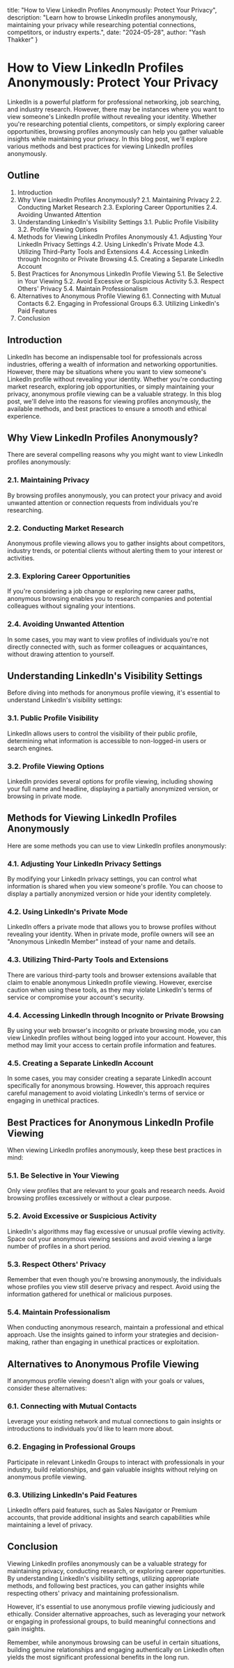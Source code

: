   title: "How to View LinkedIn Profiles Anonymously: Protect Your Privacy",
  description: "Learn how to browse LinkedIn profiles anonymously, maintaining your privacy while researching potential connections, competitors, or industry experts.",
  date: "2024-05-28",
  author: "Yash Thakker"
}

# How to View LinkedIn Profiles Anonymously: Protect Your Privacy

LinkedIn is a powerful platform for professional networking, job searching, and industry research. However, there may be instances where you want to view someone's LinkedIn profile without revealing your identity. Whether you're researching potential clients, competitors, or simply exploring career opportunities, browsing profiles anonymously can help you gather valuable insights while maintaining your privacy. In this blog post, we'll explore various methods and best practices for viewing LinkedIn profiles anonymously.

## Outline

1. Introduction
2. Why View LinkedIn Profiles Anonymously?
   2.1. Maintaining Privacy
   2.2. Conducting Market Research
   2.3. Exploring Career Opportunities
   2.4. Avoiding Unwanted Attention
3. Understanding LinkedIn's Visibility Settings
   3.1. Public Profile Visibility
   3.2. Profile Viewing Options
4. Methods for Viewing LinkedIn Profiles Anonymously
   4.1. Adjusting Your LinkedIn Privacy Settings
   4.2. Using LinkedIn's Private Mode
   4.3. Utilizing Third-Party Tools and Extensions
   4.4. Accessing LinkedIn through Incognito or Private Browsing
   4.5. Creating a Separate LinkedIn Account
5. Best Practices for Anonymous LinkedIn Profile Viewing
   5.1. Be Selective in Your Viewing
   5.2. Avoid Excessive or Suspicious Activity
   5.3. Respect Others' Privacy
   5.4. Maintain Professionalism
6. Alternatives to Anonymous Profile Viewing
   6.1. Connecting with Mutual Contacts
   6.2. Engaging in Professional Groups
   6.3. Utilizing LinkedIn's Paid Features
7. Conclusion

## Introduction

LinkedIn has become an indispensable tool for professionals across industries, offering a wealth of information and networking opportunities. However, there may be situations where you want to view someone's LinkedIn profile without revealing your identity. Whether you're conducting market research, exploring job opportunities, or simply maintaining your privacy, anonymous profile viewing can be a valuable strategy. In this blog post, we'll delve into the reasons for viewing profiles anonymously, the available methods, and best practices to ensure a smooth and ethical experience.

## Why View LinkedIn Profiles Anonymously?

There are several compelling reasons why you might want to view LinkedIn profiles anonymously:

### 2.1. Maintaining Privacy

By browsing profiles anonymously, you can protect your privacy and avoid unwanted attention or connection requests from individuals you're researching.

### 2.2. Conducting Market Research

Anonymous profile viewing allows you to gather insights about competitors, industry trends, or potential clients without alerting them to your interest or activities.

### 2.3. Exploring Career Opportunities

If you're considering a job change or exploring new career paths, anonymous browsing enables you to research companies and potential colleagues without signaling your intentions.

### 2.4. Avoiding Unwanted Attention

In some cases, you may want to view profiles of individuals you're not directly connected with, such as former colleagues or acquaintances, without drawing attention to yourself.

## Understanding LinkedIn's Visibility Settings

Before diving into methods for anonymous profile viewing, it's essential to understand LinkedIn's visibility settings:

### 3.1. Public Profile Visibility

LinkedIn allows users to control the visibility of their public profile, determining what information is accessible to non-logged-in users or search engines.

### 3.2. Profile Viewing Options

LinkedIn provides several options for profile viewing, including showing your full name and headline, displaying a partially anonymized version, or browsing in private mode.

## Methods for Viewing LinkedIn Profiles Anonymously

Here are some methods you can use to view LinkedIn profiles anonymously:

### 4.1. Adjusting Your LinkedIn Privacy Settings

By modifying your LinkedIn privacy settings, you can control what information is shared when you view someone's profile. You can choose to display a partially anonymized version or hide your identity completely.

### 4.2. Using LinkedIn's Private Mode

LinkedIn offers a private mode that allows you to browse profiles without revealing your identity. When in private mode, profile owners will see an "Anonymous LinkedIn Member" instead of your name and details.

### 4.3. Utilizing Third-Party Tools and Extensions

There are various third-party tools and browser extensions available that claim to enable anonymous LinkedIn profile viewing. However, exercise caution when using these tools, as they may violate LinkedIn's terms of service or compromise your account's security.

### 4.4. Accessing LinkedIn through Incognito or Private Browsing

By using your web browser's incognito or private browsing mode, you can view LinkedIn profiles without being logged into your account. However, this method may limit your access to certain profile information and features.

### 4.5. Creating a Separate LinkedIn Account

In some cases, you may consider creating a separate LinkedIn account specifically for anonymous browsing. However, this approach requires careful management to avoid violating LinkedIn's terms of service or engaging in unethical practices.

## Best Practices for Anonymous LinkedIn Profile Viewing

When viewing LinkedIn profiles anonymously, keep these best practices in mind:

### 5.1. Be Selective in Your Viewing

Only view profiles that are relevant to your goals and research needs. Avoid browsing profiles excessively or without a clear purpose.

### 5.2. Avoid Excessive or Suspicious Activity

LinkedIn's algorithms may flag excessive or unusual profile viewing activity. Space out your anonymous viewing sessions and avoid viewing a large number of profiles in a short period.

### 5.3. Respect Others' Privacy

Remember that even though you're browsing anonymously, the individuals whose profiles you view still deserve privacy and respect. Avoid using the information gathered for unethical or malicious purposes.

### 5.4. Maintain Professionalism

When conducting anonymous research, maintain a professional and ethical approach. Use the insights gained to inform your strategies and decision-making, rather than engaging in unethical practices or exploitation.

## Alternatives to Anonymous Profile Viewing

If anonymous profile viewing doesn't align with your goals or values, consider these alternatives:

### 6.1. Connecting with Mutual Contacts

Leverage your existing network and mutual connections to gain insights or introductions to individuals you'd like to learn more about.

### 6.2. Engaging in Professional Groups

Participate in relevant LinkedIn Groups to interact with professionals in your industry, build relationships, and gain valuable insights without relying on anonymous profile viewing.

### 6.3. Utilizing LinkedIn's Paid Features

LinkedIn offers paid features, such as Sales Navigator or Premium accounts, that provide additional insights and search capabilities while maintaining a level of privacy.

## Conclusion

Viewing LinkedIn profiles anonymously can be a valuable strategy for maintaining privacy, conducting research, or exploring career opportunities. By understanding LinkedIn's visibility settings, utilizing appropriate methods, and following best practices, you can gather insights while respecting others' privacy and maintaining professionalism.

However, it's essential to use anonymous profile viewing judiciously and ethically. Consider alternative approaches, such as leveraging your network or engaging in professional groups, to build meaningful connections and gain insights.

Remember, while anonymous browsing can be useful in certain situations, building genuine relationships and engaging authentically on LinkedIn often yields the most significant professional benefits in the long run.